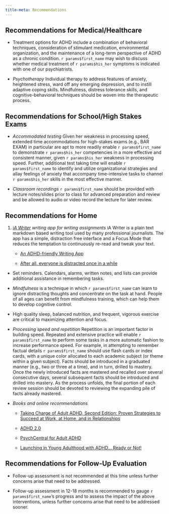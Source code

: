 ```yaml
---
title-meta: Recommendations
---
```


## Recommendations for Medical/Healthcare

- Treatment options for ADHD include a combination of behavioral techniques,
  consideration of stimulant medication, environmental organization, and the
  maintenance of a long-term perspective of ADHD as a chronic condition.
  `r params$first_name` may wish to discuss whether medical treatment of
  `r params$his_her` symptoms is indicated with one of our psychiatrists.

- _Psychotherapy_ Individual therapy to address features of anxiety, heightened
  stress, ward off any emerging depression, and to instill adaptive coping
  skills. Mindfulness, distress tolerance skills, and cognitive-behavioral
  techniques should be woven into the therapeutic process.

## Recommendations for School/High Stakes Exams

- _Accommodated testing_ Given her weakness in processing speed, extended time accommodations for high-stakes exams (e.g., BAR EXAM) in particular are apt to more readily enable `r params$first_name` to demonstrate `r params$his_her` competencies in a more effective and consistent manner, given `r params$his_her` weakness in processing speed. Further, additional test taking time will enable `r params$first_name` to identify and utilize organizational strategies and allay feelings of anxiety that accompany time-intensive tasks to channel `r params$his_her` skills in the most effective manner.

- _Classroom recordings_ `r params$first_name` should be provided with lecture
  notes/slides prior to class for advanced preparation and review and be allowed
  to audio or video record the lecture for later review.

## Recommendations for Home

1. _[iA Writer](https://ia.net/) writing app for writing assignments_ iA Writer
   is a plain text markdown based writing tool used by many professional
   journalists. The app has a simple, distraction free interface and a Focus
   Mode that reduces the temptation to continuously re-read and tweak your text.

   - [An ADHD-friendly Writing App](https://ia.net/topics/an-adhd-friendly-writing-app)

   - [After all, everyone is distracted once in a while](https://ia.net/topics/after-all-everyone-is-distracted-once-in-a-while)

- Set reminders. Calendars, alarms, written notes, and lists can provide
  additional assistance in remembering tasks.

- _Mindfulness_ is a technique in which `r params$first_name` can learn to ignore
  distracting thoughts and concentrate on the task at hand. People of all ages
  can benefit from mindfulness training, which can help them to develop
  cognitive control.

- High quality sleep, balanced nutrition, and frequent, vigorous exercise are
  critical to maximizing attention and focus.

- _Processing speed and repetition_ Repetition is an important factor in
  building speed. Repeated and extensive practice will enable `r params$first_name`
  to perform some tasks in a more automatic fashion to increase performance
  speed. For example, in attempting to remember factual details `r params$first_name`
  should use flash cards or index cards, with a unique color allocated to each
  academic subject (or theme within a given subject). Facts should be introduced
  in a graduated manner (e.g., two or three at a time), and in turn, drilled to
  mastery. Once the newly introduced facts are mastered and recalled over
  several consecutive days, several subsequent facts should be introduced and
  drilled into mastery. As the process unfolds, the final portion of each review
  session should be devoted to reviewing the expanding pile of facts already
  mastered.

- _Books and online recommendations_

  - [Taking Charge of Adult ADHD, Second Edition: Proven Strategies to Succeed at Work, at Home, and in Relationships](https://www.guilford.com/books/Taking-Charge-of-Adult-ADHD/Russell-Barkley/9781462546855)

  - [ADHD 2.0](https://drhallowell.com/read/books-by-ned/)

  - [PsychCentral for Adult ADHD](https://psychcentral.com/adhd/adhd-resources#for-adults-with-adhd)

  - [Launching in Young Adulthood with ADHD… Ready or Not!](https://www.chrisdendy.com/product-page/launching-in-young-adulthood-with-adhd-ready-or-not)

## Recommendations for Follow-Up Evaluation

- Follow-up assessment is not recommended at this time unless further concerns
  arise that need to be addressed.

- Follow-up assessment in 12-18 months is recommended to gauge
  `r params$first_name`'s progress and to assess the impact of the above
  interventions, unless further concerns arise that need to be addressed sooner.
